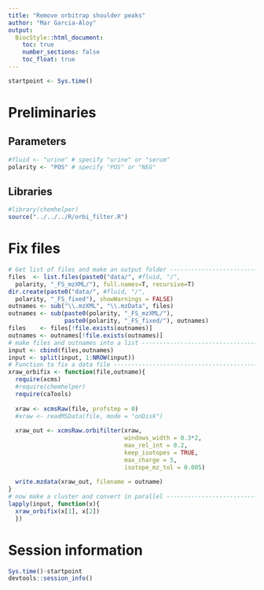 ```yaml
---
title: "Remove orbitrap shoulder peaks"
author: "Mar Garcia-Aloy"
output: 
  BiocStyle::html_document:
    toc: true
    number_sections: false
    toc_float: true
---
```


```r
startpoint <- Sys.time()
```


# Preliminaries

## Parameters

```r
#fluid <- "urine" # specify "urine" or "serum"
polarity <- "POS" # specify "POS" or "NEG"
```

## Libraries

```r
#library(chemhelper)
source("../../../R/orbi_filter.R")
```


# Fix files

```r
# Get list of files and make an output folder -------------------------
files  <- list.files(paste0("data/", #fluid, "/", 
  polarity, "_FS_mzXML/"), full.names=T, recursive=T)
dir.create(paste0("data/", #fluid, "/", 
  polarity, "_FS_fixed"), showWarnings = FALSE)
outnames <- sub("\\.mzXML", "\\.mzData", files)
outnames <- sub(paste0(polarity, "_FS_mzXML/"), 
                paste0(polarity, "_FS_fixed/"), outnames)
files    <- files[!file.exists(outnames)]
outnames <- outnames[!file.exists(outnames)]
# make files and outnames into a list ---------------------------------
input <- cbind(files,outnames)
input <- split(input, 1:NROW(input))
# Function to fix a data file -----------------------------------------
xraw_orbifix <- function(file,outname){
  require(xcms)
  #require(chemhelper)
  require(caTools)
  
  xraw <- xcmsRaw(file, profstep = 0)
  #xraw <- readMSData(file, mode = "onDisk")
  
  xraw_out <- xcmsRaw.orbifilter(xraw,
                                 windows_width = 0.3*2,
                                 max_rel_int = 0.2,
                                 keep_isotopes = TRUE,
                                 max_charge = 5,
                                 isotope_mz_tol = 0.005)
  
  write.mzdata(xraw_out, filename = outname)
}
# now make a cluster and convert in parallel --------------------------
lapply(input, function(x){
  xraw_orbifix(x[1], x[2])
  })
```


# Session information

```r
Sys.time()-startpoint
devtools::session_info()
```